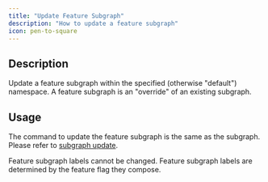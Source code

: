 ```yaml
---
title: "Update Feature Subgraph"
description: "How to update a feature subgraph"
icon: pen-to-square
---
```


## Description

Update a feature subgraph within the specified (otherwise "default") namespace. A feature subgraph is an "override" of an existing subgraph.

## Usage

The command to update the feature subgraph is the same as the subgraph. Please refer to [subgraph update](/cli/subgraph/update).

<Info>
  Feature subgraph labels cannot be changed. Feature subgraph labels are
  determined by the feature flag they compose.
</Info>
